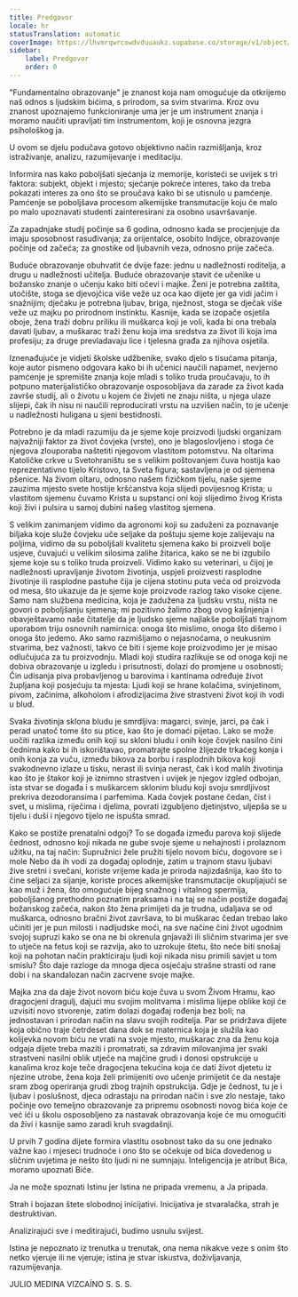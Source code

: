 ```yaml
---
title: Predgovor
locale: hr
statusTranslation: automatic
coverImage: https://lhvmrqwrcowdvduuaukz.supabase.co/storage/v1/object/public/strapi-uploads/small_cover-educacion-fundamental.webp-2d51a7828a2b1309555be27f7e2a61a0.webp
sidebar:
    label: Predgovor
    order: 0
---
```

"Fundamentalno obrazovanje" je znanost koja nam omogućuje da otkrijemo naš odnos s ljudskim bićima, s prirodom, sa svim stvarima. Kroz ovu znanost upoznajemo funkcioniranje uma jer je um instrument znanja i moramo naučiti upravljati tim instrumentom, koji je osnovna jezgra psihološkog ja.

U ovom se djelu podučava gotovo objektivno način razmišljanja, kroz istraživanje, analizu, razumijevanje i meditaciju.

Informira nas kako poboljšati sjećanja iz memorije, koristeći se uvijek s tri faktora: subjekt, objekt i mjesto; sjećanje pokreće interes, tako da treba pokazati interes za ono što se proučava kako bi se utisnulo u pamćenje. Pamćenje se poboljšava procesom alkemijske transmutacije koju će malo po malo upoznavati studenti zainteresirani za osobno usavršavanje.

Za zapadnjake studij počinje sa 6 godina, odnosno kada se procjenjuje da imaju sposobnost rasuđivanja; za orijentalce, osobito Indijce, obrazovanje počinje od začeća; za gnostike od ljubavnih veza, odnosno prije začeća.

Buduće obrazovanje obuhvatit će dvije faze: jednu u nadležnosti roditelja, a drugu u nadležnosti učitelja. Buduće obrazovanje stavit će učenike u božansko znanje o učenju kako biti očevi i majke. Ženi je potrebna zaštita, utočište, stoga se djevojčica više veže uz oca kao dijete jer ga vidi jačim i snažnijim; dječaku je potrebna ljubav, briga, nježnost, stoga se dječak više veže uz majku po prirodnom instinktu. Kasnije, kada se izopače osjetila oboje, žena traži dobru priliku ili muškarca koji je voli, kada bi ona trebala davati ljubav, a muškarac traži ženu koja ima sredstva za život ili koja ima profesiju; za druge prevladavaju lice i tjelesna građa za njihova osjetila.

Iznenađujuće je vidjeti školske udžbenike, svako djelo s tisućama pitanja, koje autor pismeno odgovara kako bi ih učenici naučili napamet, nevjerno pamćenje je spremište znanja koje mladi s toliko truda proučavaju, to ih potpuno materijalističko obrazovanje osposobljava da zarade za život kada završe studij, ali o životu u kojem će živjeti ne znaju ništa, u njega ulaze slijepi, čak ih nisu ni naučili reproducirati vrstu na uzvišen način, to je učenje u nadležnosti huligana u sjeni bestidnosti.

Potrebno je da mladi razumiju da je sjeme koje proizvodi ljudski organizam najvažniji faktor za život čovjeka (vrste), ono je blagoslovljeno i stoga će njegova zlouporaba naštetiti njegovom vlastitom potomstvu. Na oltarima Katoličke crkve u Svetohraništu se s velikim poštovanjem čuva hostija kao reprezentativno tijelo Kristovo, ta Sveta figura; sastavljena je od sjemena pšenice. Na živom oltaru, odnosno našem fizičkom tijelu, naše sjeme zauzima mjesto svete hostije kršćanstva koja slijedi povijesnog Krista; u vlastitom sjemenu čuvamo Krista u supstanci oni koji slijedimo živog Krista koji živi i pulsira u samoj dubini našeg vlastitog sjemena.

S velikim zanimanjem vidimo da agronomi koji su zaduženi za poznavanje biljaka koje služe čovjeku uče seljake da poštuju sjeme koje zalijevaju na poljima, vidimo da su poboljšali kvalitetu sjemena kako bi proizveli bolje usjeve, čuvajući u velikim silosima zalihe žitarica, kako se ne bi izgubilo sjeme koje su s toliko truda proizveli. Vidimo kako su veterinari, u čijoj je nadležnosti upravljanje životom životinja, uspjeli proizvesti rasplodne životinje ili rasplodne pastuhe čija je cijena stotinu puta veća od proizvoda od mesa, što ukazuje da je sjeme koje proizvode razlog tako visoke cijene. Samo nam službena medicina, koja je zadužena za ljudsku vrstu, ništa ne govori o poboljšanju sjemena; mi pozitivno žalimo zbog ovog kašnjenja i obavještavamo naše čitatelje da je ljudsko sjeme najlakše poboljšati trajnom uporabom triju osnovnih namirnica: onoga što mislimo, onoga što dišemo i onoga što jedemo. Ako samo razmišljamo o nejasnoćama, o neukusnim stvarima, bez važnosti, takvo će biti i sjeme koje proizvodimo jer je misao odlučujuća za tu proizvodnju. Mladi koji studira razlikuje se od onoga koji ne dobiva obrazovanje u izgledu i prisutnosti, dolazi do promjene u osobnosti; Čin udisanja piva probavljenog u barovima i kantinama određuje život župljana koji posjećuju ta mjesta: Ljudi koji se hrane kolačima, svinjetinom, pivom, začinima, alkoholom i afrodizijacima žive strastveni život koji ih vodi u blud.

Svaka životinja sklona bludu je smrdljiva: magarci, svinje, jarci, pa čak i perad unatoč tome što su ptice, kao što je domaći pijetao. Lako se može uočiti razlika između onih koji su skloni bludu i onih koje čovjek nasilno čini čednima kako bi ih iskorištavao, promatrajte spolne žlijezde trkaćeg konja i onih konja za vuču, između bikova za borbu i rasplodnih bikova koji svakodnevno izlaze u tisku, nerast ili svinja nerast, čak i kod malih životinja kao što je štakor koji je iznimno strastven i uvijek je njegov izgled odbojan, ista stvar se događa i s muškarcem sklonim bludu koji svoju smrdljivost prekriva dezodoransima i parfemima. Kada čovjek postane čedan, čist i svet, u mislima, riječima i djelima, povrati izgubljeno djetinjstvo, uljepša se u tijelu i duši i njegovo tijelo ne ispušta smrad.

Kako se postiže prenatalni odgoj? To se događa između parova koji slijede čednost, odnosno koji nikada ne gube svoje sjeme u nehajnosti i prolaznom užitku, na taj način: Supružnici žele pružiti tijelo novom biću, dogovore se i mole Nebo da ih vodi za događaj oplodnje, zatim u trajnom stavu ljubavi žive sretni i svečani, koriste vrijeme kada je priroda najizdašnija, kao što to čine seljaci za sijanje, koriste proces alkemijske transmutacije okupljajući se kao muž i žena, što omogućuje bijeg snažnog i vitalnog spermija, poboljšanog prethodno poznatim praksama i na taj se način postiže događaj božanskog začeća, nakon što žena primijeti da je trudna, udaljava se od muškarca, odnosno bračni život završava, to bi muškarac čedan trebao lako učiniti jer je pun milosti i nadljudske moći, na sve načine čini život ugodnim svojoj supruzi kako se ona ne bi okrenula gnjavaži ili sličnim stvarima jer sve to utječe na fetus koji se razvija, ako to uzrokuje štetu, što neće biti snošaj koji na pohotan način prakticiraju ljudi koji nikada nisu primili savjet u tom smislu? Što daje razloge da mnoga djeca osjećaju strašne strasti od rane dobi i na skandalozan način zacrvene svoje majke.

Majka zna da daje život novom biću koje čuva u svom Živom Hramu, kao dragocjeni dragulj, dajući mu svojim molitvama i mislima lijepe oblike koji će uzvisiti novo stvorenje, zatim dolazi događaj rođenja bez boli; na jednostavan i prirodan način na slavu svojih roditelja. Par se pridržava dijete koja obično traje četrdeset dana dok se maternica koja je služila kao kolijevka novom biću ne vrati na svoje mjesto, muškarac zna da ženu koja odgaja dijete treba maziti i promatrati, sa zdravim milovanjima jer svaki strastveni nasilni oblik utječe na majčine grudi i donosi opstrukcije u kanalima kroz koje teče dragocjena tekućina koja će dati život djetetu iz njezine utrobe, žena koja želi primijeniti ovo učenje primijetit će da nestaje sram zbog operiranja grudi zbog trajnih opstrukcija. Gdje je čednost, tu je i ljubav i poslušnost, djeca odrastaju na prirodan način i sve zlo nestaje, tako počinje ovo temeljno obrazovanje za pripremu osobnosti novog bića koje će već ići u školu osposobljeno za nastavak obrazovanja koje će mu omogućiti da živi i kasnije samo zaradi kruh svagdašnji.

U prvih 7 godina dijete formira vlastitu osobnost tako da su one jednako važne kao i mjeseci trudnoće i ono što se očekuje od bića dovedenog u sličnim uvjetima je nešto što ljudi ni ne sumnjaju. Inteligencija je atribut Bića, moramo upoznati Biće.

Ja ne može spoznati Istinu jer Istina ne pripada vremenu, a Ja pripada.

Strah i bojazan štete slobodnoj inicijativi. Inicijativa je stvaralačka, strah je destruktivan.

Analizirajući sve i meditirajući, budimo usnulu svijest.

Istina je nepoznato iz trenutka u trenutak, ona nema nikakve veze s onim što netko vjeruje ili ne vjeruje; istina je stvar iskustva, doživljavanja, razumijevanja.

JULIO MEDINA VIZCAÍNO
S. S. S.

